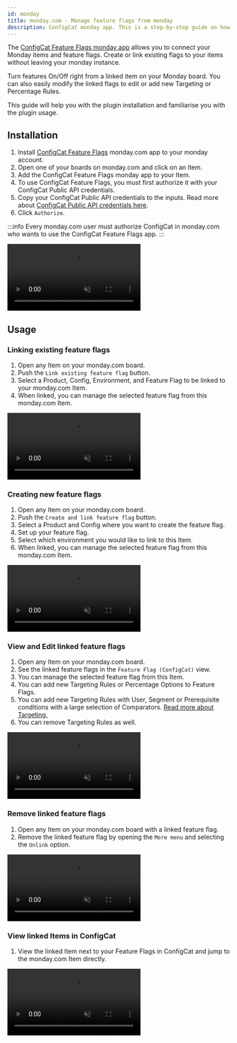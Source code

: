 ```yaml
---
id: monday
title: monday.com - Manage feature flags from monday
description: ConfigCat monday app. This is a step-by-step guide on how to connect and manage feature flags from monday.com boards and items.
---
```


The <a href="https://monday.com/marketplace/10000079" target="_blank">ConfigCat Feature Flags monday app</a> allows you to connect your Monday items and feature flags. Create or link existing flags to your items without leaving your monday instance.

Turn features On/Off right from a linked item on your Monday board. You can also easily modify the linked flags to edit or add new Targeting or Percentage Rules.

This guide will help you with the plugin installation and familiarise you with the plugin usage.

## Installation

1. Install <a href="https://monday.com/marketplace/10000079" target="_blank">ConfigCat Feature Flags</a> monday.com app to your monday account.
2. Open one of your boards on monday.com and click on an Item.
3. Add the ConfigCat Feature Flags monday app to your Item.
4. To use ConfigCat Feature Flags, you must first authorize it with your ConfigCat Public API credentials.
5. Copy your ConfigCat Public API credentials to the inputs. Read more about <a href="https://app.configcat.com/my-account/public-api-credentials" target="_blank">ConfigCat Public API credentials here</a>.
6. Click `Authorize`.

:::info
Every monday.com user must authorize ConfigCat in monday.com who wants to use the ConfigCat Feature Flags app.
:::

<video className="video" controls muted>
  <source src="/docs/assets/monday/monday_auth.mp4" type="video/mp4"/>
  Your browser does not support the video tag.
</video>

## Usage

### Linking existing feature flags

1. Open any Item on your monday.com board.
2. Push the `Link existing feature flag` button.
3. Select a Product, Config, Environment, and Feature Flag to be linked to your monday.com Item.
4. When linked, you can manage the selected feature flag from this monday.com Item.

<video className="video" controls muted>
  <source src="/docs/assets/monday/link_existing_ff.mp4" type="video/mp4"/>
  Your browser does not support the video tag.
</video>

### Creating new feature flags

1. Open any Item on your monday.com board.
2. Push the `Create and link feature flag` button.
3. Select a Product and Config where you want to create the feature flag.
4. Set up your feature flag.
5. Select which environment you would like to link to this Item.
6. When linked, you can manage the selected feature flag from this monday.com Item.

<video className="video" controls muted>
  <source src="/docs/assets/monday/create_ff.mp4" type="video/mp4"/>
  Your browser does not support the video tag.
</video>

### View and Edit linked feature flags

1. Open any Item on your monday.com board.
2. See the linked feature flags in the `Feature Flag (ConfigCat)` view.
3. You can manage the selected feature flag from this Item.
4. You can add new Targeting Rules or Percentage Options to Feature Flags.
5. You can add new Targeting Rules with User, Segment or Prerequisite conditions with a large selection of Comparators.  [Read more about Targeting.](../targeting/targeting-overview.mdx)
6. You can remove Targeting Rules as well.

<video className="video" controls muted>
  <source src="/docs/assets/monday/edit_ff.mp4" type="video/mp4"/>
  Your browser does not support the video tag.
</video>

### Remove linked feature flags

1. Open any Item on your monday.com board with a linked feature flag.
2. Remove the linked feature flag by opening the `More menu` and selecting the `Unlink` option.

<video className="video" controls muted>
  <source src="/docs/assets/monday/remove_ff.mp4" type="video/mp4"/>
  Your browser does not support the video tag.
</video>

### View linked Items in ConfigCat

1. View the linked Item next to your Feature Flags in ConfigCat and jump to the monday.com Item directly.

<video className="video" controls muted>
  <source src="/docs/assets/monday/open_from_dashboard.mp4" type="video/mp4"/>
  Your browser does not support the video tag.
</video>
